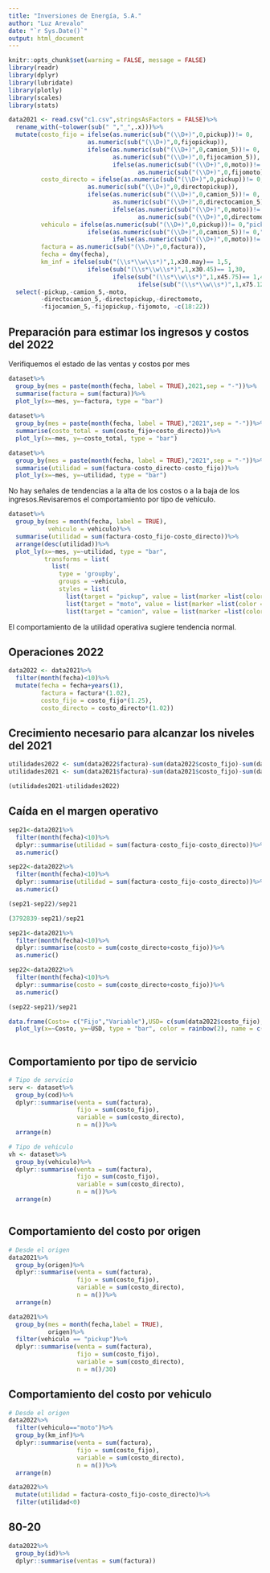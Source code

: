 ```yaml
---
title: "Inversiones de Energía, S.A."
author: "Luz Arevalo"
date: "`r Sys.Date()`"
output: html_document
---
```


```r
knitr::opts_chunk$set(warning = FALSE, message = FALSE)
library(readr)
library(dplyr)
library(lubridate)
library(plotly)
library(scales)
library(stats)

```

```r
data2021 <- read.csv("c1.csv",stringsAsFactors = FALSE)%>%
  rename_with(~tolower(sub(" ","_",.x)))%>%
  mutate(costo_fijo = ifelse(as.numeric(sub("(\\D+)",0,pickup))!= 0,
                      as.numeric(sub("(\\D+)",0,fijopickup)),
                      ifelse(as.numeric(sub("(\\D+)",0,camion_5))!= 0,
                             as.numeric(sub("(\\D+)",0,fijocamion_5)),
                             ifelse(as.numeric(sub("(\\D+)",0,moto))!= 0,
                                    as.numeric(sub("(\\D+)",0,fijomoto)),0))),
         costo_directo = ifelse(as.numeric(sub("(\\D+)",0,pickup))!= 0,
                      as.numeric(sub("(\\D+)",0,directopickup)),
                      ifelse(as.numeric(sub("(\\D+)",0,camion_5))!= 0,
                             as.numeric(sub("(\\D+)",0,directocamion_5)),
                             ifelse(as.numeric(sub("(\\D+)",0,moto))!= 0,
                                    as.numeric(sub("(\\D+)",0,directomoto)),0))),
         vehiculo = ifelse(as.numeric(sub("(\\D+)",0,pickup))!= 0,"pickup",
                      ifelse(as.numeric(sub("(\\D+)",0,camion_5))!= 0,"camion",
                             ifelse(as.numeric(sub("(\\D+)",0,moto))!= 0,"moto","ninguno"))),
         factura = as.numeric(sub("(\\D+)",0,factura)),
         fecha = dmy(fecha),
         km_inf = ifelse(sub("(\\s*\\w\\s*)",1,x30.may)== 1,5,
                      ifelse(sub("(\\s*\\w\\s*)",1,x30.45)== 1,30,
                             ifelse(sub("(\\s*\\w\\s*)",1,x45.75)== 1,45,
                                    ifelse(sub("(\\s*\\w\\s*)",1,x75.120)== 1,75,120)))))%>%
  select(-pickup,-camion_5,-moto,
         -directocamion_5,-directopickup,-directomoto,
         -fijocamion_5,-fijopickup,-fijomoto, -c(18:22))
```

## Preparación para estimar los ingresos y costos del 2022

Verifiquemos el estado de las ventas y costos por mes
```r
dataset%>%
  group_by(mes = paste(month(fecha, label = TRUE),2021,sep = "-"))%>%
  summarise(factura = sum(factura))%>%
  plot_ly(x=~mes, y=~factura, type = "bar")
  
dataset%>%
  group_by(mes = paste(month(fecha, label = TRUE),"2021",sep = "-"))%>%
  summarise(costo_total = sum(costo_fijo+costo_directo))%>%
  plot_ly(x=~mes, y=~costo_total, type = "bar")

dataset%>%
  group_by(mes = paste(month(fecha, label = TRUE),"2021",sep = "-"))%>%
  summarise(utilidad = sum(factura-costo_directo-costo_fijo))%>%
  plot_ly(x=~mes, y=~utilidad, type = "bar")

```
No hay señales de tendencias a la alta de los costos o a la baja de los ingresos.Revisaremos el comportamiento por tipo de vehículo.

```r
dataset%>%
  group_by(mes = month(fecha, label = TRUE),
           vehiculo = vehiculo)%>%
  summarise(utilidad = sum(factura-costo_fijo-costo_directo))%>%
  arrange(desc(utilidad))%>%
  plot_ly(x=~mes, y=~utilidad, type = "bar",
          transforms = list(
            list(
              type = 'groupby',
              groups = ~vehiculo,
              styles = list(
                list(target = "pickup", value = list(marker =list(color = 'blue'))),
                list(target = "moto", value = list(marker =list(color = 'red'))),
                list(target = "camion", value = list(marker =list(color = 'green')))))))
```
El comportamiento de la utilidad operativa sugiere tendencia normal.


## Operaciones 2022
```r
data2022 <- data2021%>%
  filter(month(fecha)<10)%>%
  mutate(fecha = fecha+years(1),
         factura = factura*(1.02),
         costo_fijo = costo_fijo*(1.25),
         costo_directo = costo_directo*(1.02))
```

## Crecimiento necesario para alcanzar los niveles del 2021
```r
utilidades2022 <- sum(data2022$factura)-sum(data2022$costo_fijo)-sum(data2022$costo_directo)
utilidades2021 <- sum(data2021$factura)-sum(data2021$costo_fijo)-sum(data2021$costo_directo)

(utilidades2021-utilidades2022)
```
## Caída en el margen operativo
```r
sep21<-data2021%>%
  filter(month(fecha)<10)%>%
  dplyr::summarise(utilidad = sum(factura-costo_fijo-costo_directo))%>%
  as.numeric()

sep22<-data2022%>%
  filter(month(fecha)<10)%>%
  dplyr::summarise(utilidad = sum(factura-costo_fijo-costo_directo))%>%
  as.numeric()

(sep21-sep22)/sep21

(3792839-sep21)/sep21

sep21<-data2021%>%
  filter(month(fecha)<10)%>%
  dplyr::summarise(costo = sum(costo_directo+costo_fijo))%>%
  as.numeric()

sep22<-data2022%>%
  filter(month(fecha)<10)%>%
  dplyr::summarise(costo = sum(costo_directo+costo_fijo))%>%
  as.numeric()

(sep22-sep21)/sep21

data.frame(Costo= c("Fijo","Variable"),USD= c(sum(data2022$costo_fijo),sum(data2022$costo_directo)))%>%
  plot_ly(x=~Costo, y=~USD, type = "bar", color = rainbow(2), name = c("Fijo","Variable"))
  
```




## Comportamiento por tipo de servicio
```r
# Tipo de servicio
serv <- dataset%>%
  group_by(cod)%>%
  dplyr::summarise(venta = sum(factura),
                   fijo = sum(costo_fijo),
                   variable = sum(costo_directo),
                   n = n())%>%
  arrange(n)

# Tipo de vehiculo
vh <- dataset%>%
  group_by(vehiculo)%>%
  dplyr::summarise(venta = sum(factura),
                   fijo = sum(costo_fijo),
                   variable = sum(costo_directo),
                   n = n())%>%
  arrange(n)



```

## Comportamiento del costo por origen
```r
# Desde el origen
data2021%>%
  group_by(origen)%>%
  dplyr::summarise(venta = sum(factura),
                   fijo = sum(costo_fijo),
                   variable = sum(costo_directo),
                   n = n())%>%
  arrange(n)

data2021%>%
  group_by(mes = month(fecha,label = TRUE),
           origen)%>%
  filter(vehiculo == "pickup")%>%
  dplyr::summarise(venta = sum(factura),
                   fijo = sum(costo_fijo),
                   variable = sum(costo_directo),
                   n = n()/30)
```

## Comportamiento del costo por vehiculo
```r
# Desde el origen
data2022%>%
  filter(vehiculo=="moto")%>%
  group_by(km_inf)%>%
  dplyr::summarise(venta = sum(factura),
                   fijo = sum(costo_fijo),
                   variable = sum(costo_directo),
                   n = n())%>%
  arrange(n)

data2022%>%
  mutate(utilidad = factura-costo_fijo-costo_directo)%>%
  filter(utilidad<0)

```

## 80-20
```r
data2022%>%
  group_by(id)%>%
  dplyr::summarise(ventas = sum(factura))
```

